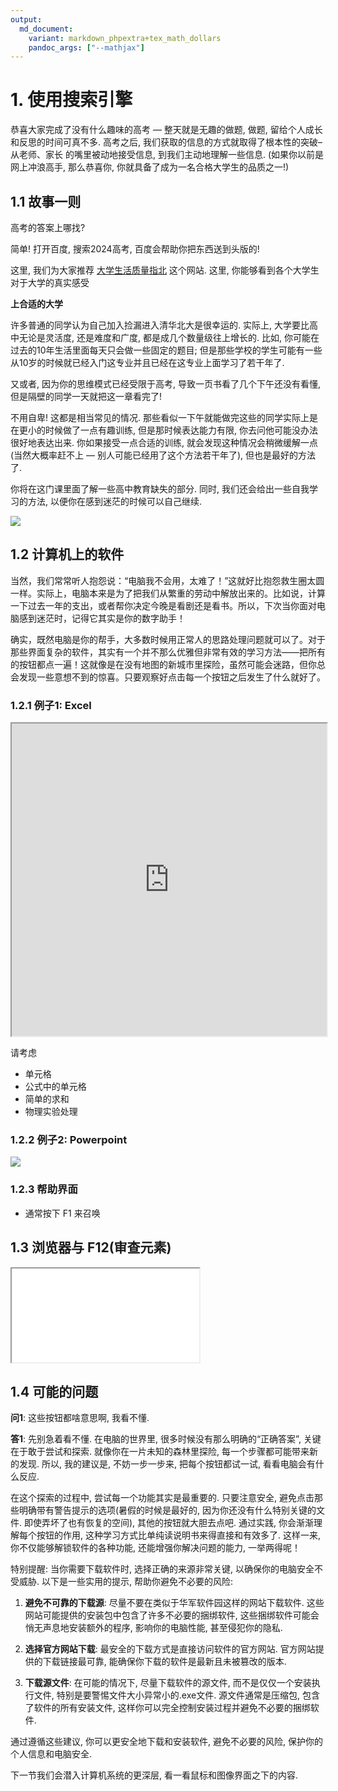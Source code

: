 ```yaml
---
output: 
  md_document:
    variant: markdown_phpextra+tex_math_dollars
    pandoc_args: ["--mathjax"]
---
```


# 1. 使用搜索引擎

恭喜大家完成了没有什么趣味的高考 — 整天就是无趣的做题, 做题, 留给个人成长和反思的时间可真不多. 高考之后, 我们获取的信息的方式就取得了根本性的突破–从老师、家长 的嘴里被动地接受信息, 到我们主动地理解一些信息. (如果你以前是网上冲浪高手, 那么恭喜你, 你就具备了成为一名合格大学生的品质之一!)

## 1.1 故事一则

::: qst
高考的答案上哪找?
:::

::: sol
简单! 打开百度, 搜索2024高考, 百度会帮助你把东西送到头版的!
:::

::: web
这里, 我们为大家推荐 [大学生活质量指北](https://colleges.chat/) 这个网站. 这里, 你能够看到各个大学生对于大学的真实感受
:::

::: tip
**上合适的大学**

许多普通的同学认为自己加入捡漏进入清华北大是很幸运的. 实际上, 大学要比高中无论是灵活度, 还是难度和广度, 都是成几个数量级往上增长的. 比如, 你可能在过去的10年生活里面每天只会做一些固定的题目; 但是那些学校的学生可能有一些从10岁的时候就已经入门这专业并且已经在这专业上面学习了若干年了.

又或者, 因为你的思维模式已经受限于高考, 导致一页书看了几个下午还没有看懂, 但是隔壁的同学一天就把这一章看完了!

不用自卑! 这都是相当常见的情况. 那些看似一下午就能做完这些的同学实际上是在更小的时候做了一点有趣训练, 但是那时候表达能力有限, 你去问他可能没办法很好地表达出来. 你如果接受一点合适的训练, 就会发现这种情况会稍微缓解一点(当然大概率赶不上 — 别人可能已经用了这个方法若干年了), 但也是最好的方法了.

你将在这门课里面了解一些高中教育缺失的部分. 同时, 我们还会给出一些自我学习的方法, 以便你在感到迷茫的时候可以自己继续.
:::

![](images/Screenshot%202024-06-16%20at%2000.05.55.png)

## 1.2 计算机上的软件

当然，我们常常听人抱怨说：“电脑我不会用，太难了！”这就好比抱怨救生圈太圆一样。实际上，电脑本来是为了把我们从繁重的劳动中解放出来的。比如说，计算一下过去一年的支出，或者帮你决定今晚是看剧还是看书。所以，下次当你面对电脑感到迷茫时，记得它其实是你的数字助手！

确实，既然电脑是你的帮手，大多数时候用正常人的思路处理问题就可以了。对于那些界面复杂的软件，其实有一个并不那么优雅但非常有效的学习方法——把所有的按钮都点一遍！这就像是在没有地图的新城市里探险，虽然可能会迷路，但你总会发现一些意想不到的惊喜。只要观察好点击每一个按钮之后发生了什么就好了。

### 1.2.1 例子1: Excel

<iframe src="https://ethercalc.net/" width="100%" height="500px">

</iframe>

请考虑

-   单元格
-   公式中的单元格
-   简单的求和
-   物理实验处理

### 1.2.2 例子2: Powerpoint

![](images/clipboard-2744488869.png)

### 1.2.3 帮助界面

-   通常按下 F1 来召唤

## 1.3 浏览器与 F12(审查元素)

<iframe src="../slides/1.3inspelm.html" class="slidesshow">

</iframe>

## 1.4 可能的问题

**问1**: 这些按钮都啥意思啊, 我看不懂.

**答1**: 先别急着看不懂. 在电脑的世界里, 很多时候没有那么明确的“正确答案”, 关键在于敢于尝试和探索. 就像你在一片未知的森林里探险, 每一个步骤都可能带来新的发现. 所以, 我的建议是, 不妨一步一步来, 把每个按钮都试一试, 看看电脑会有什么反应.

在这个探索的过程中, 尝试每一个功能其实是最重要的. 只要注意安全, 避免点击那些明确带有警告提示的选项(暑假的时候是最好的, 因为你还没有什么特别关键的文件. 即使弄坏了也有恢复的空间), 其他的按钮就大胆去点吧. 通过实践, 你会渐渐理解每个按钮的作用, 这种学习方式比单纯读说明书来得直接和有效多了. 这样一来, 你不仅能够解锁软件的各种功能, 还能增强你解决问题的能力, 一举两得呢！

特别提醒: 当你需要下载软件时, 选择正确的来源非常关键, 以确保你的电脑安全不受威胁. 以下是一些实用的提示, 帮助你避免不必要的风险:

1.  **避免不可靠的下载源**: 尽量不要在类似于华军软件园这样的网站下载软件. 这些网站可能提供的安装包中包含了许多不必要的捆绑软件, 这些捆绑软件可能会悄无声息地安装额外的程序, 影响你的电脑性能, 甚至侵犯你的隐私.

2.  **选择官方网站下载**: 最安全的下载方式是直接访问软件的官方网站. 官方网站提供的下载链接最可靠, 能确保你下载的软件是最新且未被篡改的版本.

3.  **下载源文件**: 在可能的情况下, 尽量下载软件的源文件, 而不是仅仅一个安装执行文件, 特别是要警惕文件大小异常小的.exe文件. 源文件通常是压缩包, 包含了软件的所有安装文件, 这样你可以完全控制安装过程并避免不必要的捆绑软件.

通过遵循这些建议, 你可以更安全地下载和安装软件, 避免不必要的风险, 保护你的个人信息和电脑安全.

::: tak
下一节我们会潜入计算机系统的更深层, 看一看鼠标和图像界面之下的内容.
:::
